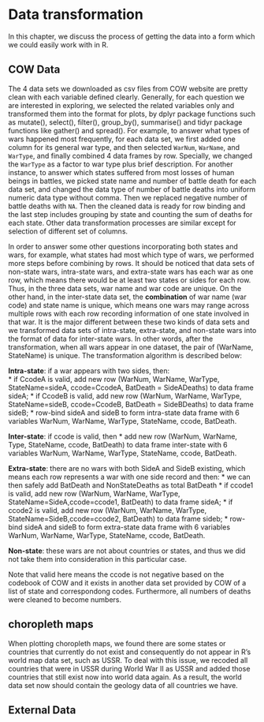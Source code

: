 # Data transformation

In this chapter, we discuss the process of getting the data into a form which we could easily work with in R.


## COW Data

The 4 data sets we downloaded as csv files from COW website are pretty clean with each variable defined clearly. Generally, for each question we are interested in exploring, we selected the related variables only and transformed them into the format for plots, by dplyr package functions such as mutate(), select(), filter(), group_by(), summarise() and tidyr package functions like gather() and spread(). For example, to answer what types of wars happened most frequently, for each data set, we first added one column for its general war type, and then selected `WarNum`, `WarName`, and `WarType`, and finally combined 4 data frames by row. Specially, we changed the `WarType` as a factor  to war type plus brief description. For another instance, to answer which states suffered from most losses of human beings in battles, we picked state name and number of battle death for each data set, and changed the data type of number of battle deaths into uniform numeric data type without comma. Then we replaced negative number of battle deaths with `NA`. Then the cleaned data is ready for row binding and the last step includes grouping by state and counting the sum of deaths for each state. Other data transformation processes are similar except for selection of different set of columns.

In order to answer some other questions incorporating both states and wars, for example, what states had most which type of wars, we performed more steps before combining by rows. It should be noticed that data sets of non-state wars, intra-state wars, and extra-state wars has each war as one row, which means there would be at least two states or sides for each row. Thus, in the three data sets, war name and war code are unique. On the other hand, in the inter-state data set, the **combination** of war name (war code) and state name is unique, which means one wars may range across multiple rows with each row recording information of one state involved in that war. It is the major different between these two kinds of data sets and we transformed data sets of intra-state, extra-state, and non-state wars into the format of data for inter-state wars. In other words, after the transformation, when all wars appear in one dataset, the pair of (WarName, StateName) is unique. The transformation algorithm is described below:

**Intra-state**: 
if a war appears with two sides, then:  
  * if CcodeA is valid, add new row (WarNum, WarName, WarType, StateName=sideA, ccode=CcodeA, BatDeath = SideADeaths) to data frame sideA;
  * if CcodeB is valid, add new row (WarNum, WarName, WarType, StateName=sideB, ccode=CcodeB, BatDeath = SideBDeaths) to data frame sideB;
  * row-bind sideA and sideB to form intra-state data frame with 6 variables WarNum, WarName, WarType, StateName, ccode, BatDeath.

**Inter-state**: 
if ccode is valid, then
  * add new row (WarNum, WarName, Type, StateName, ccode, BatDeath) to data frame inter-state with 6 variables WarNum, WarName, WarType, StateName, ccode, BatDeath.
  
**Extra-state**:
there are no wars with both SideA and SideB existing, which means each row represents a war with one side record and then:
  * we can then safely add BatDeath and NonStateDeaths as total BatDeath
  * if ccode1 is valid, add new row (WarNum, WarName, WarType, StateName=SideA,ccode=ccode1, BatDeath) to data frame sideA;
  * if ccode2 is valid, add new row (WarNum, WarName, WarType, StateName=SideB,ccode=ccode2, BatDeath) to data frame sideb;
  * row-bind sideA and sideB to form extra-state data frame with 6 variables WarNum, WarName, WarType, StateName, ccode, BatDeath.

**Non-state**: these wars are not about countries or states, and thus we did not take them into consideration in this particular case.  

Note that valid here means the ccode is not negative based on the codebook of COW and it exists in another data set provided by COW of a list of state and correspondong codes. Furthermore, all numbers of deaths were cleaned to become numbers.

## choropleth maps

When plotting choropleth maps, we found there are some states or countries that currently do not exist and consequently do not appear in R's world map data set, such as USSR. To deal with this issue, we recoded all countries that were in USSR during World War II as USSR and added those countries that still exist now into world data again. As a result, the world data set now should contain the geology data of all countries we have. 


## External Data


